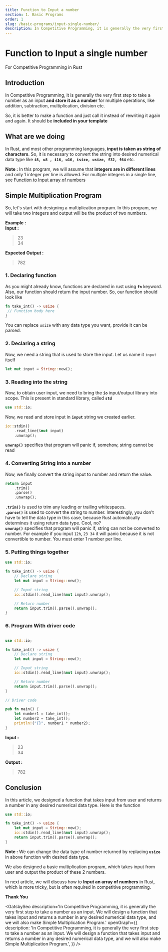 ```yaml
---
title: Function to Input a number
section: 1. Basic Programs
order: 1
slug: /basic-programs/input-single-number/
description: In Competitive Programming, it is generally the very first step to take a number as an input. We will design a function that takes input and returns a number in any desired numerical data type, and we will also make Simple Multiplication Program.
---
```


# Function to Input a single number
For Competitive Programming in Rust

## Introduction

In Competitive Programming, it is generally the very first step to take a number as an input **and store it as a number** for multiple operations, like addition, subtraction, multiplication, division etc.

So, it is better to make a function and just call it instead of rewriting it again and again. It should be **included in your template**

## What are we doing

In Rust, and most other programming languages, **input is taken as string of characters**. So, it is necessary to convert the string into desired numerical data type like **`i8, u8 , i16, u16, isize, usize, f32, f64`** etc.

**Note :** In this program, we will assume that **integers are in different lines** and only 1 integer per line is allowed. For multiple integers in a single line, see [Function to Input array of numbers](/basic-programs/input-array-of-numbers/)

## Simple Multiplication Program

So, let's start with designing a multiplication program. In this program, we will take two integers and output will be the product of two numbers.

**Example :** <br />
**Input :**
> 23 <br />
34

**Expected Output :**
> 782

### 1. Declaring function

As you might already know, functions are declared in rust using **`fn`** keyword. Also, our function should return the input number. So, our function should look like

```rust
fn take_int() -> usize {
 // Function body here
}
```

You can replace `usize` with any data type you want, provide it can be parsed.

### 2. Declaring a string

Now, we need a string that is used to store the input. Let us name it `input` itself

```rust
let mut input = String::new();
```

### 3. Reading into the string

Now,  to obtain user input, we need to bring the **`io`** input/output library into scope. This is present in standard library, called **`std`**

```rust
use std::io;
```

Now, we read and store input in **`input`** string  we created earlier.

``` rust
io::stdin()
    .read_line(&mut input)
    .unwrap();
```
**`unwrap()`** specifies that program will panic if, somehow, string cannot be read

### 4. Converting String into a number

Now, we finally convert the string input to number and return the value.

``` rust
return input
    .trim()
    .parse()
    .unwrap();
```

**`.trim()`** is used to trim any leading or trailing whitespaces. <br />
**`.parse()`** is used to convert the string to number. Interestingly, you don't have to tell the data type in this case, because Rust automatically determines it using return data type. Cool, no? <br />
**`unwrap()`** specifies that program will panic if, string can not be converted to number. For example if you input `12h`, `23 34` it will panic because it is not convertible to number. You must enter 1 number per line.

### 5. Putting things together

```rust
use std::io;

fn take_int() -> usize {
    // Declare string
    let mut input = String::new();

    // Input string
    io::stdin().read_line(&mut input).unwrap();

    // Return number
    return input.trim().parse().unwrap();
}
```

### 6. Program With driver code

```rust

use std::io;

fn take_int() -> usize {
    // Declare string
    let mut input = String::new();

    // Input string
    io::stdin().read_line(&mut input).unwrap();

    // Return number
    return input.trim().parse().unwrap();
}

// Driver code

pub fn main() {
    let number1 = take_int();
    let number2 = take_int();
    println!("{}", number1 * number2);
}
```

**Input :**
> 23 <br />
34

**Output :**
> 782

## Conclusion

In this article, we designed a function that takes input from user and returns a number in any desired numerical data type. Here is the function

```rust
use std::io;

fn take_int() -> usize {
    let mut input = String::new();
    io::stdin().read_line(&mut input).unwrap();
    return input.trim().parse().unwrap();
}
```

**Note :** We can change the data type of number returned by replacing **`usize`** in above function with desired data type.

We also designed a basic multiplication program, which takes input from user and output the product of these 2 numbers.

In next article, we will discuss how to **Input an array of numbers** in Rust, which is more tricky, but is often required in competitive programming.

**Thank You**


<GatsbySeo
    description='In Competitive Programming, it is generally the very first step to take a number as an input. We will design a function that takes input and returns a number in any desired numerical data type, and we will also make Simple Multiplication Program.'
    openGraph={{
        description: 'In Competitive Programming, it is generally the very first step to take a number as an input. We will design a function that takes input and returns a number in any desired numerical data type, and we will also make Simple Multiplication Program.',
    }}
/>
